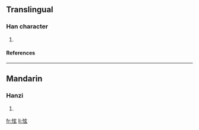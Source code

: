 ==Translingual==
===Han character===
{{Han char|rn=61|rad=心|as=05|sn=8|four=|canj=心卜女戈 (PYVI)}}
# {{defn|Han|sort=心05}}
====References====
{{Han ref|kx=0382.190|dkj=10492|dj=0712.090|hdz=42287.110|uh=6030|ud=24624}}
----
==Mandarin==
===Hanzi===
{{cmn-hanzi|pin=[[xuàn]] ([[xuan4]])|wg=hsüan<sup>4</sup>}}
# {{defn|Mandarin}}

[[fr:怰]]
[[li:怰]]